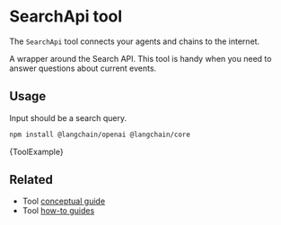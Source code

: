 # SearchApi tool

The `SearchApi` tool connects your agents and chains to the internet.

A wrapper around the Search API. This tool is handy when you need to answer questions about current events.

## Usage

Input should be a search query.



<IntegrationInstallTooltip></IntegrationInstallTooltip>

```bash npm2yarn
npm install @langchain/openai @langchain/core
```

<CodeBlock language="typescript">{ToolExample}</CodeBlock>

## Related

- Tool [conceptual guide](/oss/concepts/tools)
- Tool [how-to guides](/oss/how-to/#tools)
